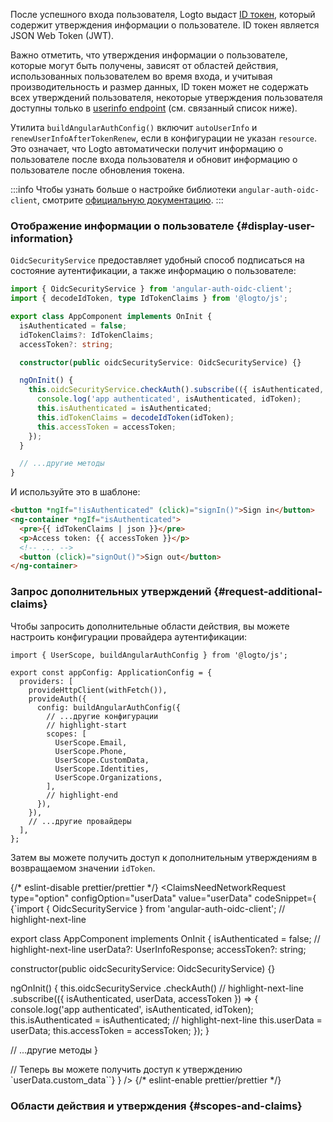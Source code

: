 

После успешного входа пользователя, Logto выдаст [ID токен](https://openid.net/specs/openid-connect-core-1_0.html#IDToken), который содержит утверждения информации о пользователе. ID токен является JSON Web Token (JWT).

Важно отметить, что утверждения информации о пользователе, которые могут быть получены, зависят от
областей действия, использованных пользователем во время входа, и учитывая производительность и размер данных, ID токен
может не содержать всех утверждений пользователя, некоторые утверждения пользователя доступны только в [userinfo endpoint](https://openid.net/specs/openid-connect-core-1_0.html#UserInfo) (см.
связанный список ниже).

Утилита `buildAngularAuthConfig()` включит `autoUserInfo` и `renewUserInfoAfterTokenRenew`, если в конфигурации не указан `resource`. Это означает, что Logto автоматически получит информацию о пользователе после входа пользователя и обновит информацию о пользователе после обновления токена.

:::info
Чтобы узнать больше о настройке библиотеки `angular-auth-oidc-client`, смотрите [официальную документацию](https://angular-auth-oidc-client.com/).
:::

### Отображение информации о пользователе \{#display-user-information}

`OidcSecurityService` предоставляет удобный способ подписаться на состояние аутентификации, а также информацию о пользователе:

```ts title="app/app.component.ts"
import { OidcSecurityService } from 'angular-auth-oidc-client';
import { decodeIdToken, type IdTokenClaims } from '@logto/js';

export class AppComponent implements OnInit {
  isAuthenticated = false;
  idTokenClaims?: IdTokenClaims;
  accessToken?: string;

  constructor(public oidcSecurityService: OidcSecurityService) {}

  ngOnInit() {
    this.oidcSecurityService.checkAuth().subscribe(({ isAuthenticated, idToken, accessToken }) => {
      console.log('app authenticated', isAuthenticated, idToken);
      this.isAuthenticated = isAuthenticated;
      this.idTokenClaims = decodeIdToken(idToken);
      this.accessToken = accessToken;
    });
  }

  // ...другие методы
}
```

И используйте это в шаблоне:

```html title="app/app.component.html"
<button *ngIf="!isAuthenticated" (click)="signIn()">Sign in</button>
<ng-container *ngIf="isAuthenticated">
  <pre>{{ idTokenClaims | json }}</pre>
  <p>Access token: {{ accessToken }}</p>
  <!-- ... -->
  <button (click)="signOut()">Sign out</button>
</ng-container>
```

### Запрос дополнительных утверждений \{#request-additional-claims}

<FindUserInfoMissing method="idToken" />

<ScopesAndClaimsIntroduction />

Чтобы запросить дополнительные области действия, вы можете настроить конфигурации провайдера аутентификации:

```tsx title="app/app.config.ts"
import { UserScope, buildAngularAuthConfig } from '@logto/js';

export const appConfig: ApplicationConfig = {
  providers: [
    provideHttpClient(withFetch()),
    provideAuth({
      config: buildAngularAuthConfig({
        // ...другие конфигурации
        // highlight-start
        scopes: [
          UserScope.Email,
          UserScope.Phone,
          UserScope.CustomData,
          UserScope.Identities,
          UserScope.Organizations,
        ],
        // highlight-end
      }),
    }),
    // ...другие провайдеры
  ],
};
```

Затем вы можете получить доступ к дополнительным утверждениям в возвращаемом значении `idToken`.

{/* eslint-disable prettier/prettier */}
<ClaimsNeedNetworkRequest
  type="option"
  configOption="userData"
  value="userData"
  codeSnippet={
    <CodeBlock language="ts" title="app/app.component.ts">{`import { OidcSecurityService } from 'angular-auth-oidc-client';
// highlight-next-line

export class AppComponent implements OnInit {
  isAuthenticated = false;
  // highlight-next-line
  userData?: UserInfoResponse;
  accessToken?: string;

  constructor(public oidcSecurityService: OidcSecurityService) {}

  ngOnInit() {
    this.oidcSecurityService
      .checkAuth()
      // highlight-next-line
      .subscribe(({ isAuthenticated, userData, accessToken }) => {
        console.log('app authenticated', isAuthenticated, idToken);
        this.isAuthenticated = isAuthenticated;
        // highlight-next-line
        this.userData = userData;
        this.accessToken = accessToken;
      });
  }

  // ...другие методы
}

// Теперь вы можете получить доступ к утверждению \`userData.custom_data\``}</CodeBlock>
}
/>
{/* eslint-enable prettier/prettier */}

### Области действия и утверждения \{#scopes-and-claims}

<ScopesAndClaims />
